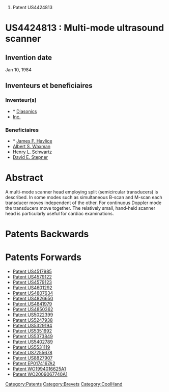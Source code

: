 # Patent US4424813





=US4424813 : Multi-mode ultrasound scanner = 



== Invention date ==

Jan 10, 1984

== Inventeurs et beneficiaires ==

=== Inventeur(s) === 
* * [[Diasonics]]
* [[Inc.]]
=== Beneficiaires === 
* * [[James F. Havlice]]
* [[Albert S. Waxman]]
* [[Henry L. Schwartz]]
* [[David E. Stepner]]


= Abstract =

A multi-mode scanner head employing split (semicircular transducers) is described. In some modes such as simultaneous B-scan and M-scan each transducer moves independent of the other. For continuous Doppler mode the transducers move together. The relatively small, hand-held scanner head is particularly useful for cardiac examinations.
= Patents Backwards =

= Patents Forwards =

* [[Patent US4517985]]
* [[Patent US4579122]]
* [[Patent US4579123]]
* [[Patent US4601292]]
* [[Patent US4807634]]
* [[Patent US4826650]]
* [[Patent US4841979]]
* [[Patent US4850362]]
* [[Patent US5022399]]
* [[Patent US5247938]]
* [[Patent US5329194]]
* [[Patent US5351692]]
* [[Patent US5373849]]
* [[Patent US5402789]]
* [[Patent US5531119]]
* [[Patent US7255678]]
* [[Patent US8827907]]
* [[Patent EP0174167A2]]
* [[Patent WO1994016625A1]]
* [[Patent WO2009067740A1]]
[[Category:Patents]][[Category:Brevets]][[Category:CoolHand]]
